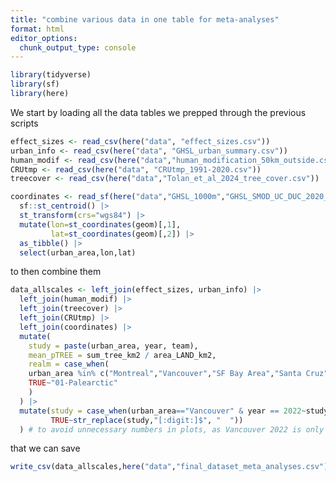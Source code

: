 ```yaml
---
title: "combine various data in one table for meta-analyses"
format: html
editor_options: 
  chunk_output_type: console
---
```


```r
library(tidyverse)
library(sf)
library(here)
```

We start by loading all the data tables we prepped through the previous scripts

```r
effect_sizes <- read_csv(here("data", "effect_sizes.csv"))
urban_info <- read_csv(here("data", "GHSL_urban_summary.csv"))
human_modif <- read_csv(here("data","human_modification_50km_outside.csv"))
CRUtmp <- read_csv(here("data", "CRUtmp_1991-2020.csv"))
treecover <- read_csv(here("data","Tolan_et_al_2024_tree_cover.csv"))

coordinates <- read_sf(here("data","GHSL_1000m","GHSL_SMOD_UC_DUC_2020_polygons_V2_0_R2023A.gpkg")) |> 
  sf::st_centroid() |> 
  st_transform(crs="wgs84") |> 
  mutate(lon=st_coordinates(geom)[,1],
         lat=st_coordinates(geom)[,2]) |> 
  as_tibble() |> 
  select(urban_area,lon,lat)
```

to then combine them

```r
data_allscales <- left_join(effect_sizes, urban_info) |> 
  left_join(human_modif) |> 
  left_join(treecover) |> 
  left_join(CRUtmp) |> 
  left_join(coordinates) |> 
  mutate(
    study = paste(urban_area, year, team),
    mean_pTREE = sum_tree_km2 / area_LAND_km2,
    realm = case_when(
    urban_area %in% c("Montreal","Vancouver","SF Bay Area","Santa Cruz","St. John's")~"02-Nearctic",
    TRUE~"01-Palearctic"
    )
  ) |> 
  mutate(study = case_when(urban_area=="Vancouver" & year == 2022~study,
         TRUE~str_replace(study,"[:digit:]$", "  "))
  ) # to avoid unnecessary numbers in plots, as Vancouver 2022 is only year/city combination with multiple "studies"
```

that we can save

```r
write_csv(data_allscales,here("data","final_dataset_meta_analyses.csv"))
```

